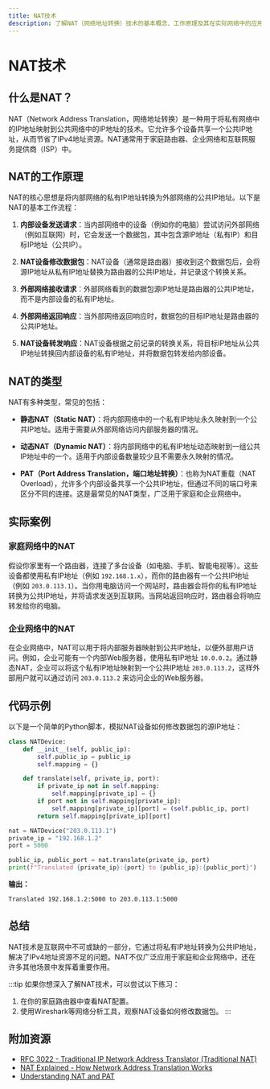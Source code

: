 ```yaml
---
title: NAT技术
description: 了解NAT（网络地址转换）技术的基本概念、工作原理及其在实际网络中的应用场景。
---
```


# NAT技术

## 什么是NAT？

NAT（Network Address Translation，网络地址转换）是一种用于将私有网络中的IP地址映射到公共网络中的IP地址的技术。它允许多个设备共享一个公共IP地址，从而节省了IPv4地址资源。NAT通常用于家庭路由器、企业网络和互联网服务提供商（ISP）中。

## NAT的工作原理

NAT的核心思想是将内部网络的私有IP地址转换为外部网络的公共IP地址。以下是NAT的基本工作流程：

1. **内部设备发送请求**：当内部网络中的设备（例如你的电脑）尝试访问外部网络（例如互联网）时，它会发送一个数据包，其中包含源IP地址（私有IP）和目标IP地址（公共IP）。

2. **NAT设备修改数据包**：NAT设备（通常是路由器）接收到这个数据包后，会将源IP地址从私有IP地址替换为路由器的公共IP地址，并记录这个转换关系。

3. **外部网络接收请求**：外部网络看到的数据包源IP地址是路由器的公共IP地址，而不是内部设备的私有IP地址。

4. **外部网络返回响应**：当外部网络返回响应时，数据包的目标IP地址是路由器的公共IP地址。

5. **NAT设备转发响应**：NAT设备根据之前记录的转换关系，将目标IP地址从公共IP地址转换回内部设备的私有IP地址，并将数据包转发给内部设备。

## NAT的类型

NAT有多种类型，常见的包括：

- **静态NAT（Static NAT）**：将内部网络中的一个私有IP地址永久映射到一个公共IP地址。适用于需要从外部网络访问内部服务器的情况。

- **动态NAT（Dynamic NAT）**：将内部网络中的私有IP地址动态映射到一组公共IP地址中的一个。适用于内部设备数量较少且不需要永久映射的情况。

- **PAT（Port Address Translation，端口地址转换）**：也称为NAT重载（NAT Overload），允许多个内部设备共享一个公共IP地址，但通过不同的端口号来区分不同的连接。这是最常见的NAT类型，广泛用于家庭和企业网络中。

## 实际案例

### 家庭网络中的NAT

假设你家里有一个路由器，连接了多台设备（如电脑、手机、智能电视等）。这些设备都使用私有IP地址（例如 `192.168.1.x`），而你的路由器有一个公共IP地址（例如 `203.0.113.1`）。当你用电脑访问一个网站时，路由器会将你的私有IP地址转换为公共IP地址，并将请求发送到互联网。当网站返回响应时，路由器会将响应转发给你的电脑。

### 企业网络中的NAT

在企业网络中，NAT可以用于将内部服务器映射到公共IP地址，以便外部用户访问。例如，企业可能有一个内部Web服务器，使用私有IP地址 `10.0.0.2`。通过静态NAT，企业可以将这个私有IP地址映射到一个公共IP地址 `203.0.113.2`，这样外部用户就可以通过访问 `203.0.113.2` 来访问企业的Web服务器。

## 代码示例

以下是一个简单的Python脚本，模拟NAT设备如何修改数据包的源IP地址：

```python
class NATDevice:
    def __init__(self, public_ip):
        self.public_ip = public_ip
        self.mapping = {}

    def translate(self, private_ip, port):
        if private_ip not in self.mapping:
            self.mapping[private_ip] = {}
        if port not in self.mapping[private_ip]:
            self.mapping[private_ip][port] = (self.public_ip, port)
        return self.mapping[private_ip][port]

nat = NATDevice("203.0.113.1")
private_ip = "192.168.1.2"
port = 5000

public_ip, public_port = nat.translate(private_ip, port)
print(f"Translated {private_ip}:{port} to {public_ip}:{public_port}")
```

**输出：**
```
Translated 192.168.1.2:5000 to 203.0.113.1:5000
```

## 总结

NAT技术是互联网中不可或缺的一部分，它通过将私有IP地址转换为公共IP地址，解决了IPv4地址资源不足的问题。NAT不仅广泛应用于家庭和企业网络中，还在许多其他场景中发挥着重要作用。

:::tip
如果你想深入了解NAT技术，可以尝试以下练习：
1. 在你的家庭路由器中查看NAT配置。
2. 使用Wireshark等网络分析工具，观察NAT设备如何修改数据包。
:::

## 附加资源

- [RFC 3022 - Traditional IP Network Address Translator (Traditional NAT)](https://tools.ietf.org/html/rfc3022)
- [NAT Explained - How Network Address Translation Works](https://www.howtogeek.com/122878/htg-explains-how-nat-works/)
- [Understanding NAT and PAT](https://www.cisco.com/c/en/us/support/docs/ip/network-address-translation-nat/26704-nat-faq-00.html)
